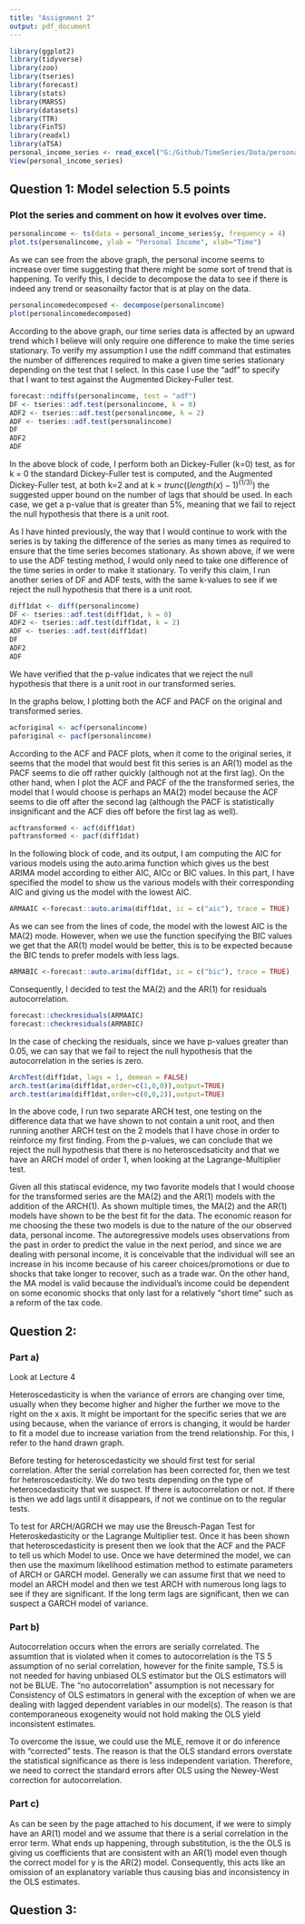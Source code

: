 ```yaml
---
title: "Assignment 2"
output: pdf_document
---
```


```r
library(ggplot2)
library(tidyverse)
library(zoo)
library(tseries)
library(forecast)
library(stats)
library(MARSS)
library(datasets)
library(TTR)
library(FinTS)
library(readxl)
library(aTSA)
personal_income_series <- read_excel("G:/Github/TimeSeries/Data/personal_income series.xls")
View(personal_income_series)
```

## Question 1: Model selection 5.5 points

### Plot the series and comment on how it evolves over time.

```r
personalincome <- ts(data = personal_income_series$y, frequency = 4)
plot.ts(personalincome, ylab = "Personal Income", xlab="Time")
```

As we can see from the above graph, the personal income seems to increase over time suggesting that there might be some sort of trend that is happening. To verify this, I decide to decompose the data to see if there is indeed any trend or seasonailty factor that is at play on the data. 

```r
personalincomedecomposed <- decompose(personalincome)
plot(personalincomedecomposed)
```

According to the above graph, our time series data is affected by an upward trend which I believe will only require one difference to make the time series stationary. To verify my assumption I use the ndiff command that estimates the number of differences required to make a given time series stationary depending on the test that I select. In this case I use the "adf" to specify that I want to test against the Augmented Dickey-Fuller test. 


```r
forecast::ndiffs(personalincome, test = "adf")
DF <- tseries::adf.test(personalincome, k = 0)
ADF2 <- tseries::adf.test(personalincome, k = 2)
ADF <- tseries::adf.test(personalincome)
DF
ADF2
ADF
```
In the above block of code, I perform both an Dickey-Fuller (k=0) test, as for k = 0 the standard Dickey-Fuller test is computed, and the Augmented Dickey-Fuller test, at both k=2 and at k = $trunc((length(x)-1)^(1/3))$ the suggested upper bound on the number of lags that should be used. In each case, we get a p-value that is greater than 5%, meaning that we fail to reject the null hypothesis that there is a unit root. 

As I have hinted previously, the way that I would continue to work with the series is by taking the difference of the series as many times as required to ensure that the time series becomes stationary. As shown above, if we were to use the ADF testing method, I would only need to take one difference of the time series in order to make it stationary. To verify this claim, I run another series of DF and ADF tests, with the same k-values to see if we reject the null hypothesis that there is a unit root.


```r
diff1dat <- diff(personalincome)
DF <- tseries::adf.test(diff1dat, k = 0)
ADF2 <- tseries::adf.test(diff1dat, k = 2)
ADF <- tseries::adf.test(diff1dat)
DF
ADF2
ADF
```
We have verified that the p-value indicates that we reject the null hypothesis that there is a unit root in our transformed series. 

In the graphs below, I plotting both the ACF and PACF on the original and transformed series. 

```r
acforiginal <- acf(personalincome)
paforiginal <- pacf(personalincome)
```
According to the ACF and PACF plots, when it come to the original series, it seems that the model that would best fit this series is an AR(1) model as the PACF seems to die off rather quickly (although not at the first lag). On the other hand, when I plot the ACF and PACF of the the transformed series, the model that I would choose is perhaps an MA(2) model because the ACF seems to die off after the second lag (although the PACF is statistically insignificant and the ACF dies off before the first lag as well).

```r
acftransformed <- acf(diff1dat)
paftransformed <- pacf(diff1dat)
```

In the following block of code, and its output, I am computing the AIC for various models using the auto.arima function which gives us the best ARIMA model according to either AIC, AICc or BIC values. In this part, I have specified the model to show us the various models with their corresponding AIC and giving us the model with the lowest AIC.

```r
ARMAAIC <-forecast::auto.arima(diff1dat, ic = c("aic"), trace = TRUE)
```

As we can see from the lines of code, the model with the lowest AIC is the MA(2) mode. However, when we use the function specifying the BIC values we get that the AR(1) model would be better, this is to be expected because the BIC tends to prefer models with less lags.

```r
ARMABIC <-forecast::auto.arima(diff1dat, ic = c("bic"), trace = TRUE)
```

Consequently, I decided to test the MA(2) and the AR(1) for residuals autocorrelation. 

```r
forecast::checkresiduals(ARMAAIC)
forecast::checkresiduals(ARMABIC)

```

In the case of checking the residuals, since we have p-values greater than 0.05, we can say that we fail to reject the null hypothesis that the autocorrelation in the series is zero.   


```r
ArchTest(diff1dat, lags = 1, demean = FALSE)
arch.test(arima(diff1dat,order=c(1,0,0)),output=TRUE)
arch.test(arima(diff1dat,order=c(0,0,2)),output=TRUE)
```

In the above code, I run two separate ARCH test, one testing on the difference data that we have shown to not contain a unit root, and then running another ARCH test on the 2 models that I have chose in order to reinforce my first finding. From the p-values, we can conclude that we reject the null hypothesis that there is no heteroscedsaticity and that we have an ARCH model of order 1, when looking at the Lagrange-Multiplier test.  

Given all this statiscal evidence, my two favorite models that I would choose for the transformed series are the MA(2) and the AR(1) models with the addition of the ARCH(1). As shown multiple times, the MA(2) and the AR(1) models have shown to be the best fit for the data. The economic reason for me choosing the these two models is due to the nature of the our observed data, personal income. The autoregressive models uses observations from the past in order to predict the value in the next period, and since we are dealing with personal income, it is conceivable that the individual will see an increase in his income because of his career choices/promotions or due to shocks that take longer to recover, such as a trade war. On the other hand, the MA model is valid because the individual's income could be dependent on some economic shocks that only last for a relatively "short time" such as a reform of the tax code. 

## Question 2: 

### Part a) 
Look at Lecture 4

Heteroscedasticity is when the variance of errors are changing over time, usually when they become higher and higher the further we move to the right on the x axis. It might be important for the specific series that we are using because, when the variance of errors is changing, it would be harder to fit a model due to increase variation from the trend relationship. For this, I refer to the hand drawn graph.  

Before testing for heteroscedasticity we should first test for serial correlation. After the serial correlation has been corrected for, then we test for heteroscedasticity. We do two tests depending on the type of heteroscedasticity that we suspect. If there is autocorrelation or not. If there is then we add lags until it disappears, if not we continue on to the regular tests.

To test for ARCH/AGRCH we may use the Breusch-Pagan Test for Heteroskedasticity or the Lagrange Multiplier test. Once it has been shown that  heteroscedasticity is present then we look that the ACF and the PACF to tell us which Model to use. Once we have determined the model, we can then use the maximum likelihood estimation method to estimate parameters of ARCH or GARCH model. Generally we can assume first that we need to model an ARCH model and then we test ARCH with numerous long lags to see if they are significant. If the long term lags are significant, then we can suspect a GARCH model of variance. 



### Part b)

Autocorrelation occurs when the errors are serially correlated. The assumtion that is violated when it comes to autocorrelation is the TS 5 assumption of no serial correlation, however for the finite sample, TS.5 is not needed for having unbiased OLS estimator but the OLS estimators will not be BLUE. The "no autocorrelation" assumption is not necessary for Consistency of OLS estimators in general with the exception of when we are dealing with lagged dependent variables in our model(s). The reason is that contemporaneous exogeneity would not hold making the OLS yield inconsistent estimates. 

To overcome the issue, we could use the MLE, remove it or do inference with "corrected" tests. The reason is that the OLS standard errors overstate the statistical significance as there is less independent variation.  Therefore, we need to correct the standard errors after OLS using the Newey-West correction for autocorrelation.

### Part c)

As can be seen by the page attached to his document, if we were to simply have an AR(1) model and we assume that there is a serial correlation in the error term. What ends up happening, through substitution, is the the OLS is giving us coefficients that are consistent with an AR(1) model even though the correct model for y is the AR(2) model. Consequently, this acts like an omission of an explanatory variable thus causing bias and inconsistency in the OLS estimates.  

## Question 3:

